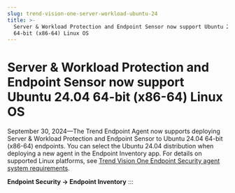 ```yaml
---
slug: trend-vision-one-server-workload-ubuntu-24
title: >-
  Server & Workload Protection and Endpoint Sensor now support Ubuntu 24.04
  64-bit (x86-64) Linux OS
---
```

# Server & Workload Protection and Endpoint Sensor now support Ubuntu 24.04 64-bit (x86-64) Linux OS

September 30, 2024—The Trend Endpoint Agent now supports deploying Server & Workload Protection and Endpoint Sensor to Ubuntu 24.04 64-bit (x86-64) endpoints. You can select the Ubuntu 24.04 distribution when deploying a new agent in the Endpoint Inventory app. For details on supported Linux platforms, see [Trend Vision One Endpoint Security agent system requirements](endpoint-agent-system-requirements.mdx).

**Endpoint Security → Endpoint Inventory**
:::
